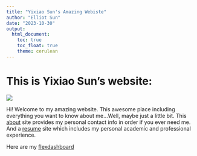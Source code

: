 ```yaml
---
title: "Yixiao Sun's Amazing Webiste"
author: "Elliot Sun"
date: "2023-10-30"
output: 
  html_document:
    toc: true
    toc_float: true
    theme: cerulean
---
```

# This is Yixiao Sun's website:
![](https://media.giphy.com/media/ltIFdjNAasOwVvKhvx/giphy-downsized.gif)


Hi! Welcome to my amazing website. This awesome place including everything you want to know about me...Well, maybe just a little bit. This [about](about.html) site provides my personal contact info in order if you ever need me. And a [resume](resume.html) site which includes my personal academic and professional experience.

Here are my [flexdashboard](flexdashboard.html)